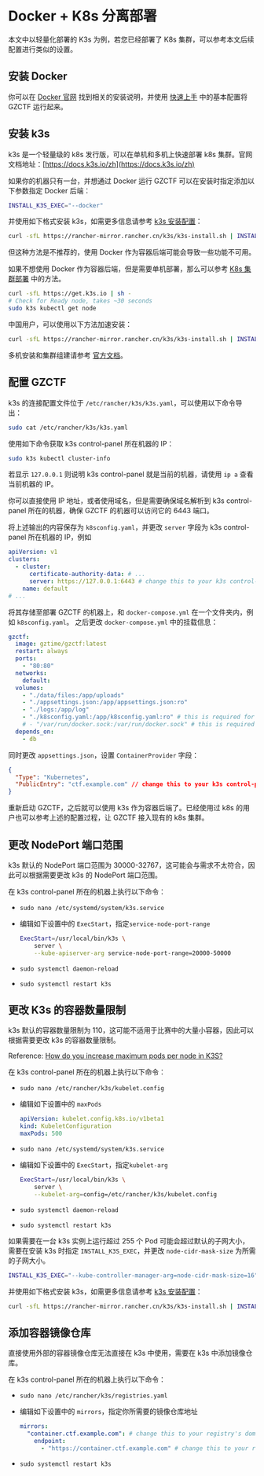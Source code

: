 
# Docker + K8s 分离部署

本文中以轻量化部署的 K3s 为例，若您已经部署了 K8s 集群，可以参考本文后续配置进行类似的设置。

## 安装 Docker

你可以在 [Docker 官网](https://docs.docker.com/engine/install/) 找到相关的安装说明，并使用 [快速上手](/quick-start) 中的基本配置将 GZCTF 运行起来。

## 安装 k3s

k3s 是一个轻量级的 k8s 发行版，可以在单机和多机上快速部署 k8s 集群。官网文档地址：[https://docs.k3s.io/zh](https://docs.k3s.io/zh)

<Callout type="info">

如果你的机器只有一台，并想通过 Docker 运行 GZCTF 可以在安装时指定添加以下参数指定 Docker 后端：

```bash
INSTALL_K3S_EXEC="--docker"
```

并使用如下格式安装 k3s，如需更多信息请参考 [k3s 安装配置](https://docs.k3s.io/installation/configuration)：

```bash
curl -sfL https://rancher-mirror.rancher.cn/k3s/k3s-install.sh | INSTALL_K3S_EXEC="..." sh -
```

但这种方法是不推荐的，使用 Docker 作为容器后端可能会导致一些功能不可用。

如果不想使用 Docker 作为容器后端，但是需要单机部署，那么可以参考 [K8s 集群部署](/deployment/k8s-only) 中的方法。

</Callout>

```bash
curl -sfL https://get.k3s.io | sh -
# Check for Ready node, takes ~30 seconds
sudo k3s kubectl get node
```

<Callout type="info">

中国用户，可以使用以下方法加速安装：

```bash
curl -sfL https://rancher-mirror.rancher.cn/k3s/k3s-install.sh | INSTALL_K3S_MIRROR=cn sh -
```

</Callout>

多机安装和集群组建请参考 [官方文档](https://docs.k3s.io/zh/quick-start)。

## 配置 GZCTF

k3s 的连接配置文件位于 `/etc/rancher/k3s/k3s.yaml`，可以使用以下命令导出：

```bash
sudo cat /etc/rancher/k3s/k3s.yaml
```

使用如下命令获取 k3s control-panel 所在机器的 IP：

```bash
sudo k3s kubectl cluster-info
```

<Callout type="info">

若显示 `127.0.0.1` 则说明 k3s control-panel 就是当前的机器，请使用 `ip a` 查看当前机器的 IP。

你可以直接使用 IP 地址，或者使用域名，但是需要确保域名解析到 k3s control-panel 所在的机器，确保 GZCTF 的机器可以访问它的 6443 端口。

</Callout>

将上述输出的内容保存为 `k8sconfig.yaml`，并更改 `server` 字段为 k3s control-panel 所在机器的 IP，例如

```yaml
apiVersion: v1
clusters:
  - cluster:
      certificate-authority-data: # ...
      server: https://127.0.0.1:6443 # change this to your k3s control-panel's IP or domain
    name: default
# ...
```

将其存储至部署 GZCTF 的机器上，和 `docker-compose.yml` 在一个文件夹内，例如 `k8sconfig.yaml`。
之后更改 `docker-compose.yml` 中的挂载信息：

```yaml
gzctf:
  image: gztime/gzctf:latest
  restart: always
  ports:
    - "80:80"
  networks:
    default:
  volumes:
    - "./data/files:/app/uploads"
    - "./appsettings.json:/app/appsettings.json:ro"
    - "./logs:/app/log"
    - "./k8sconfig.yaml:/app/k8sconfig.yaml:ro" # this is required for k8s deployment
    # - "/var/run/docker.sock:/var/run/docker.sock" # this is required for docker deployment
  depends_on:
    - db
```

同时更改 `appsettings.json`，设置 `ContainerProvider` 字段：

```json
{
  "Type": "Kubernetes",
  "PublicEntry": "ctf.example.com" // change this to your k3s control-panel's IP or domain
}
```

重新启动 GZCTF，之后就可以使用 k3s 作为容器后端了。已经使用过 k8s 的用户也可以参考上述的配置过程，让 GZCTF 接入现有的 k8s 集群。

## 更改 NodePort 端口范围

k3s 默认的 NodePort 端口范围为 30000-32767，这可能会与需求不太符合，因此可以根据需要更改 k3s 的 NodePort 端口范围。

在 k3s control-panel 所在的机器上执行以下命令：

- `sudo nano /etc/systemd/system/k3s.service`
- 编辑如下设置中的 `ExecStart`，指定`service-node-port-range`

  ```bash
  ExecStart=/usr/local/bin/k3s \
      server \
      --kube-apiserver-arg service-node-port-range=20000-50000
  ```

- `sudo systemctl daemon-reload`
- `sudo systemctl restart k3s`

## 更改 K3s 的容器数量限制

k3s 默认的容器数量限制为 110，这可能不适用于比赛中的大量小容器，因此可以根据需要更改 k3s 的容器数量限制。

<Callout type="info">

Reference: [How do you increase maximum pods per node in K3S?](https://stackoverflow.com/questions/65894616/how-do-you-increase-maximum-pods-per-node-in-k3s)

</Callout>

在 k3s control-panel 所在的机器上执行以下命令：

- `sudo nano /etc/rancher/k3s/kubelet.config`
- 编辑如下设置中的 `maxPods`

  ```yaml
  apiVersion: kubelet.config.k8s.io/v1beta1
  kind: KubeletConfiguration
  maxPods: 500
  ```

- `sudo nano /etc/systemd/system/k3s.service`

- 编辑如下设置中的 `ExecStart`，指定`kubelet-arg`

  ```bash
  ExecStart=/usr/local/bin/k3s \
      server \
      --kubelet-arg=config=/etc/rancher/k3s/kubelet.config
  ```

- `sudo systemctl daemon-reload`
- `sudo systemctl restart k3s`

<Callout type="info">

如果需要在一台 k3s 实例上运行超过 255 个 Pod 可能会超过默认的子网大小，需要在安装 k3s 时指定 `INSTALL_K3S_EXEC`，并更改 `node-cidr-mask-size` 为所需的子网大小。

```bash
INSTALL_K3S_EXEC="--kube-controller-manager-arg=node-cidr-mask-size=16"
```

并使用如下格式安装 k3s，如需更多信息请参考 [k3s 安装配置](https://docs.k3s.io/installation/configuration)：

```bash
curl -sfL https://rancher-mirror.rancher.cn/k3s/k3s-install.sh | INSTALL_K3S_EXEC="..." sh -
```

</Callout>

## 添加容器镜像仓库

直接使用外部的容器镜像仓库无法直接在 k3s 中使用，需要在 k3s 中添加镜像仓库。

在 k3s control-panel 所在的机器上执行以下命令：

- `sudo nano /etc/rancher/k3s/registries.yaml`

- 编辑如下设置中的 `mirrors`，指定你所需要的镜像仓库地址

  ```yaml
  mirrors:
    "container.ctf.example.com": # change this to your registry's domain
      endpoint:
        - "https://container.ctf.example.com" # change this to your registry's domain
  ```

- `sudo systemctl restart k3s`
